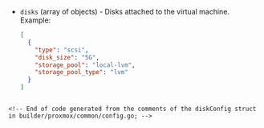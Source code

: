 <!-- Code generated from the comments of the diskConfig struct in builder/proxmox/common/config.go; DO NOT EDIT MANUALLY -->

- `disks` (array of objects) - Disks attached to the virtual machine.
  Example:

  ```json
  [
    {
      "type": "scsi",
      "disk_size": "5G",
      "storage_pool": "local-lvm",
      "storage_pool_type": "lvm"
    }
  ]
 ```

<!-- End of code generated from the comments of the diskConfig struct in builder/proxmox/common/config.go; -->
